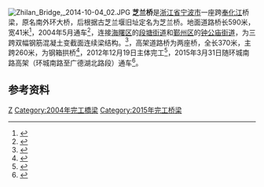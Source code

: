 {{Infobox_Bridge
|bridge_name=芝兰桥（地面道路）
|carries= [[环城南路_(宁波)|环城南路]]
|crosses=[[奉化江|奉化江]]
|locale=[[浙江省|浙江省]][[寧波市|寧波市]][[海曙区|海曙区]]和[[鄞州区|鄞州区]]
|length={{convert|590|m}}
|width= {{convert|41|m}}
|open=2004年5月
|coordinates={{coord|29|50|33.49|N|121|31|45.25|E|display=inline,title}} 
}}
{{Infobox_Bridge
|bridge_name=芝兰桥（高架）
|carries= [[环城南路_(宁波)|环城南路]]
|crosses=[[奉化江|奉化江]]
|locale=[[浙江省|浙江省]][[寧波市|寧波市]][[海曙区|海曙区]]和[[鄞州区|鄞州区]]
|length={{Convert|370|m}}
|mainspan={{Convert|260|m}}
|open=2015年3月31日
}}
[[File:Zhilan_Bridge,_2014-10-04_02.JPG|thumb]]
'''芝兰桥'''是[[浙江省|浙江省]][[宁波市|宁波市]]一座跨[[奉化江|奉化江]]桥梁，原名南外环大桥，后根据古芝兰堰旧址定名为芝兰桥。地面道路桥长590米，宽41米<ref>{{Cite web |url=http://www.cnnb.com.cn/gb/node2/newspaper/dnsb/2003/3/node5980/node5984/userobject7ai481989.html |title=南外环大桥命名“芝兰桥” |accessdate=2011-09-18 |archive-date=2016-03-05 |archive-url=https://web.archive.org/web/20160305192814/http://www.cnnb.com.cn/gb/node2/newspaper/dnsb/2003/3/node5980/node5984/userobject7ai481989.html |dead-url=no }}</ref>，2004年5月通车<ref>{{Cite web |url=http://daily.cnnb.com.cn/dnsb/html/2008-12/25/content_48790.htm |title=跨江桥景 城市魅力 |access-date=2011-09-18 |archive-url=https://web.archive.org/web/20160305065826/http://daily.cnnb.com.cn/dnsb/html/2008-12/25/content_48790.htm |archive-date=2016-03-05 |dead-url=no }}</ref>，连接[[海曙区|海曙区]]的[[段塘街道|段塘街道]]和[[鄞州区|鄞州区]]的[[钟公庙街道|钟公庙街道]]，为三跨双幅钢筋混凝土变截面连续梁结构。<ref>{{Cite web |url=http://news.cnnb.com.cn/system/2003/11/25/000698856.shtml |title=芝兰桥主桥今晚合龙 年前可望通车 |access-date=2011-09-18 |archive-url=https://web.archive.org/web/20070906032535/http://news.cnnb.com.cn/system/2003/11/25/000698856.shtml |archive-date=2007-09-06 |dead-url=no }}</ref>，高架道路桥为两座桥，全长370米，主跨260米，为钢箱拱桥<ref>{{Cite web|title=奉化江大桥“飞燕”式拱桥框架成型-奉化江大桥,拱桥,框架-中国宁波网-新闻中心|url=http://www.cnnb.com.cn/xinwen/system/2012/12/20/007569097.shtml|accessdate=2021-02-10|work=www.cnnb.com.cn|archive-date=2021-02-10|archive-url=https://web.archive.org/web/20210210141307/http://www.cnnb.com.cn/xinwen/system/2012/12/20/007569097.shtml|dead-url=no}}</ref>，2012年12月19日主体完工<ref>{{Cite web|title=南环快线奉化江大桥主体完工-奉化江大桥,南环,主体工程-中国宁波网-新闻中心|url=http://www.cnnb.com.cn/xinwen/system/2012/12/20/007569062.shtml|accessdate=2021-02-10|work=www.cnnb.com.cn|archive-date=2021-02-10|archive-url=https://web.archive.org/web/20210210141307/http://www.cnnb.com.cn/xinwen/system/2012/12/20/007569062.shtml|dead-url=no}}</ref>，2015年3月31日随环城南路高架（环城南路至广德湖北路段）通车<ref>{{Cite web|title=环城南路高架（机场路－福明路）正式通车-环城南路,机场路,明路-中国宁波网-新闻中心|url=http://www.cnnb.com.cn/xinwen/system/2015/04/01/008291093.shtml|accessdate=2021-02-10|work=www.cnnb.com.cn|archive-date=2020-09-29|archive-url=https://web.archive.org/web/20200929101402/http://www.cnnb.com.cn/xinwen/system/2015/04/01/008291093.shtml|dead-url=no}}</ref>。

== 参考资料 ==
{{reflist}}

{{宁波桥梁}}
{{Crossings navbox
|structure= 跨河设施
|place= [[奉化江|奉化江]]
|bridge= 芝兰桥
|bridge signs= [[环城南路_(宁波)|环城南路]]
|upstream= [[杭甬高速公路奉化江大桥|奉化江大桥]]
|upstream signs= {{China Expwy Name|S5|P=Zhejiang}}
|downstream= [[新典桥|新典桥]]
|downstream signs= 新典路
}}

[[Category:宁波桥梁|Z]]
[[Category:2004年完工橋梁|Category:2004年完工橋梁]]
[[Category:2015年完工桥梁|Category:2015年完工桥梁]]